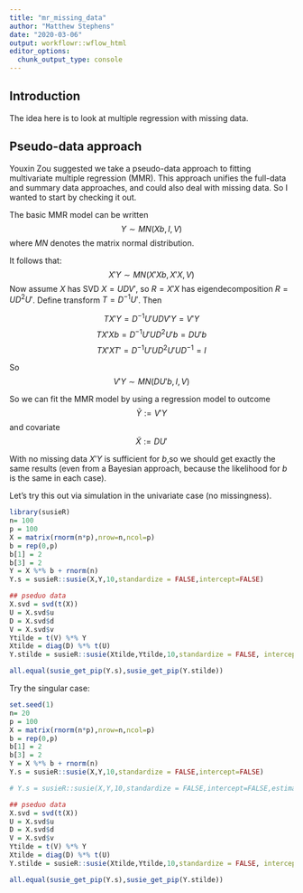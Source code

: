 ```yaml
---
title: "mr_missing_data"
author: "Matthew Stephens"
date: "2020-03-06"
output: workflowr::wflow_html
editor_options:
  chunk_output_type: console
---
```


## Introduction

The idea here is to look at multiple regression with missing data.

## Pseudo-data approach

Youxin Zou suggested we take a pseudo-data approach to fitting 
multivariate multiple regression (MMR). This approach unifies the full-data and
summary data approaches, and could also deal with missing data. So I wanted
to start by checking it out.

The basic MMR model can be written 
$$Y \sim MN(Xb, I, V)$$
where $MN$ denotes the matrix normal distribution.

It follows that:
$$X'Y \sim MN(X'Xb, X'X, V)$$
Now assume $X$ has SVD $X=UDV'$, so $R=X'X$ has eigendecomposition $R=UD^2U'$.
Define transform $T = D^{-1} U'$.
Then 

$$TX'Y = D^{-1}U'UDV'Y = V'Y$$
$$TX'Xb = D^{-1}U'UD^2U'b = DU'b$$
$$TX'XT' = D^{-1}U'UD^2U'UD^{-1} = I$$

So $$V'Y \sim MN(DU'b,I,V)$$

So we can fit the MMR model by using a regression model to outcome 
$$\tilde{Y} := V'Y$$
and covariate
$$\tilde{X} :=  DU'$$

With no missing data $X'Y$ is sufficient for $b$,so we should get exactly the same results (even from a Bayesian approach, because the likelihood for $b$ is the same in each case). 

Let's try this out via simulation in the univariate case (no missingness).

```r
library(susieR)
n= 100
p = 100
X = matrix(rnorm(n*p),nrow=n,ncol=p)
b = rep(0,p)
b[1] = 2
b[3] = 2
Y = X %*% b + rnorm(n)
Y.s = susieR::susie(X,Y,10,standardize = FALSE,intercept=FALSE)

## pseduo data
X.svd = svd(t(X))
U = X.svd$u
D = X.svd$d 
V = X.svd$v
Ytilde = t(V) %*% Y
Xtilde = diag(D) %*% t(U)
Y.stilde = susieR::susie(Xtilde,Ytilde,10,standardize = FALSE, intercept =FALSE)

all.equal(susie_get_pip(Y.s),susie_get_pip(Y.stilde))
```

Try the singular case:
```r
set.seed(1)
n= 20
p = 100
X = matrix(rnorm(n*p),nrow=n,ncol=p)
b = rep(0,p)
b[1] = 2
b[3] = 2
Y = X %*% b + rnorm(n)
Y.s = susieR::susie(X,Y,10,standardize = FALSE,intercept=FALSE)

# Y.s = susieR::susie(X,Y,10,standardize = FALSE,intercept=FALSE,estimate_prior_variance=FALSE, scaled_prior_variance = 1/sd(Y)^2)

## pseduo data
X.svd = svd(t(X))
U = X.svd$u
D = X.svd$d 
V = X.svd$v
Ytilde = t(V) %*% Y
Xtilde = diag(D) %*% t(U)
Y.stilde = susieR::susie(Xtilde,Ytilde,10,standardize = FALSE, intercept =FALSE)

all.equal(susie_get_pip(Y.s),susie_get_pip(Y.stilde))


```
